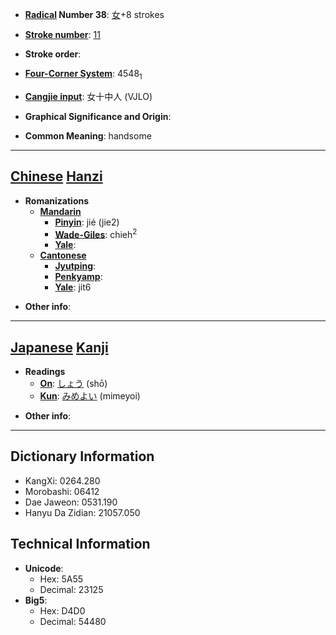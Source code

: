 * '''[[Wiktionary:Chinese radical index| Radical]] Number 38''': [[Wiktionary:Chinese radical index 女|女]]+8 strokes

* '''[[Wiktionary:Chinese total strokes index|Stroke number]]''': [[Wiktionary:Chinese total strokes index 11|11]]

* '''Stroke order''': 

* '''[[Wiktionary:Chinese four corner index|Four-Corner System]]''': 4548<sub>1</sub>

* '''[[Wiktionary:Chinese Cangjie index|Cangjie input]]''': 女十中人 (VJLO)

* '''Graphical Significance and Origin''': 

* '''Common Meaning''': handsome

----

== [[Chinese]] [[Hanzi]] ==

* '''Romanizations'''
** '''[[Mandarin]]'''
*** '''[[Pinyin]]''': jié (jie2)
*** '''[[Wade-Giles]]''': chieh<sup>2</sup>
*** '''[[Yale]]''': 
** '''[[Cantonese]]'''
*** '''[[Jyutping]]''':
*** '''[[Penkyamp]]''': 
*** '''[[Yale]]''': jit6

* '''Other info''': 

----

== [[Japanese]] [[Kanji]] ==

* '''Readings'''
** '''[[On]]''': [[しょう]] (shō)
** '''[[Kun]]''': [[みめよい]] (mimeyoi)

* '''Other info''':  

----

== Dictionary Information ==

* KangXi: 0264.280
* Morobashi: 06412
* Dae Jaweon: 0531.190
* Hanyu Da Zidian: 21057.050

== Technical Information ==

* '''Unicode''':
** Hex: 5A55
** Decimal: 23125
* '''Big5''':
** Hex: D4D0
** Decimal: 54480